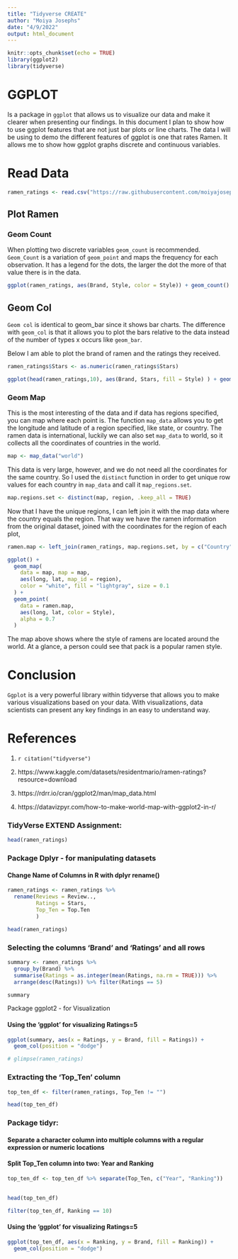 ```yaml
---
title: "Tidyverse CREATE"
author: "Moiya Josephs"
date: "4/9/2022"
output: html_document
---
```


```r
knitr::opts_chunk$set(echo = TRUE)
library(ggplot2)
library(tidyverse)
```

# GGPLOT 

Is a package in `ggplot` that allows us to visualize our data and make it clearer when presenting our findings. In this document I plan to show how to use ggplot features that are not just bar plots or line charts.
The data I will be using to demo the different features of ggplot is one that rates Ramen. It allows me to show how ggplot graphs discrete and continuous variables.

# Read Data

```r
ramen_ratings <- read.csv("https://raw.githubusercontent.com/moiyajosephs/Data607-Project2/main/ramen-ratings.csv")
```

## Plot Ramen

### Geom Count 

When plotting two discrete variables `geom_count` is recommended. `Geom_Count` is a variation of `geom_point` and maps the frequency for each observation. It has a legend for the dots, the larger the dot the more of that value there is in the data.

```r
ggplot(ramen_ratings, aes(Brand, Style, color = Style)) + geom_count() + theme(axis.text.x = element_blank() )
```


## Geom Col 

`Geom col` is identical to geom_bar since it shows bar charts. The difference with `geom_col` is that it allows you to plot the bars relative to the data instead of the number of types x occurs like `geom_bar`.

Below I am able to plot the brand of ramen and the ratings they received.

```r
ramen_ratings$Stars <- as.numeric(ramen_ratings$Stars)

ggplot(head(ramen_ratings,10), aes(Brand, Stars, fill = Style) ) + geom_col() +  theme(axis.text.x = element_text(angle = -30, vjust = 1, hjust = 0))

```

### Geom Map

This is the most interesting of the data and if data has regions specified, you can map where each point is. The function `map_data` allows you to get the longitude and latitude of a region specified, like state, or country. The ramen data is international, luckily we can also set `map_data` to world, so it collects all the coordinates of countries in the world.
```r
map <- map_data("world")
```
This data is very large, however, and we do not need all the coordinates for the same country. So I used the `distinct` function in order to get unique row values for each country in `map_data` and call it `map_regions.set`.
```r
map.regions.set <- distinct(map, region, .keep_all = TRUE)
```

Now that I have the unique regions, I can left join it with the map data where the country equals the region. That way we have the ramen information from the original dataset, joined with the coordinates for the region of each plot,

```r
ramen.map <- left_join(ramen_ratings, map.regions.set, by = c("Country"="region"))

ggplot() +
  geom_map(
    data = map, map = map,
    aes(long, lat, map_id = region),
    color = "white", fill = "lightgray", size = 0.1
  ) +
  geom_point(
    data = ramen.map,
    aes(long, lat, color = Style),
    alpha = 0.7
  )
```

The map above shows where the style of ramens are located around the world. At a glance, a person could see that pack is a popular ramen style.



# Conclusion

`Ggplot` is a very powerful library within tidyverse that allows you to make various visualizations based on your data. With visualizations, data scientists can present any key findings in an easy to understand way.


# References

1. `r citation("tidyverse")`

2. https://www.kaggle.com/datasets/residentmario/ramen-ratings?resource=download

3. https://rdrr.io/cran/ggplot2/man/map_data.html

4. https://datavizpyr.com/how-to-make-world-map-with-ggplot2-in-r/


### TidyVerse EXTEND Assignment:

```r
head(ramen_ratings)
```

### Package Dplyr - for manipulating datasets

#### Change Name of Columns in R with dplyr rename()

```r
ramen_ratings <- ramen_ratings %>%
  rename(Reviews = Review..,
         Ratings = Stars,
         Top_Ten = Top.Ten
         )

head(ramen_ratings)
```

### Selecting the columns 'Brand' and 'Ratings' and all rows

```r
summary <- ramen_ratings %>% 
  group_by(Brand) %>% 
  summarise(Ratings = as.integer(mean(Ratings, na.rm = TRUE))) %>% 
  arrange(desc(Ratings)) %>% filter(Ratings == 5)

summary
```

Package ggplot2 - for Visualization

####  Using the 'ggplot' for visualizing Ratings=5

```r
ggplot(summary, aes(x = Ratings, y = Brand, fill = Ratings)) +
  geom_col(position = "dodge")
```

```r
# glimpse(ramen_ratings)
```

### Extracting the 'Top_Ten' column

```r
top_ten_df <- filter(ramen_ratings, Top_Ten != "")

head(top_ten_df)
```

### Package tidyr:

#### Separate a character column into multiple columns with a regular expression or numeric locations

#### Split Top_Ten column into two: Year and Ranking


```r

top_ten_df <- top_ten_df %>% separate(Top_Ten, c("Year", "Ranking"))  
  

head(top_ten_df)
```

```r
filter(top_ten_df, Ranking == 10)
```
####  Using the 'ggplot' for visualizing Ratings=5

```r
ggplot(top_ten_df, aes(x = Ranking, y = Brand, fill = Ranking)) +
  geom_col(position = "dodge")
```
